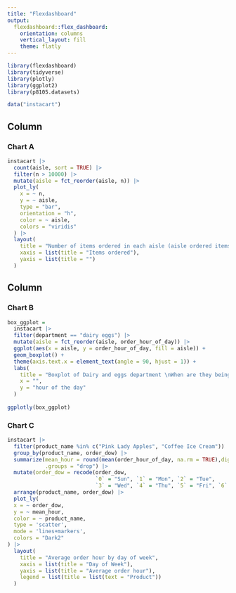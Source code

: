 ```yaml
---
title: "Flexdashboard"
output: 
  flexdashboard::flex_dashboard:
    orientation: columns
    vertical_layout: fill
    theme: flatly
---
```


```r
library(flexdashboard)
library(tidyverse)
library(plotly)
library(ggplot2)
library(p8105.datasets)
```

```r
data("instacart")
```


Column {data-width=650}
-----------------------------------------------------------------------

### Chart A

```r
instacart |> 
  count(aisle, sort = TRUE) |> 
  filter(n > 10000) |> 
  mutate(aisle = fct_reorder(aisle, n)) |> 
  plot_ly(
    x = ~ n,
    y = ~ aisle,
    type = "bar",
    orientation = "h",
    color = ~ aisle,
    colors = "viridis"
  ) |> 
  layout(
    title = "Number of items ordered in each aisle (aisle ordered items > 10,000)",
    xaxis = list(title = "Items ordered"),
    yaxis = list(title = "")
  )
```

Column {data-width=350}
-----------------------------------------------------------------------

### Chart B

```r
box_ggplot =
  instacart |> 
  filter(department == "dairy eggs") |> 
  mutate(aisle = fct_reorder(aisle, order_hour_of_day)) |> 
  ggplot(aes(x = aisle, y = order_hour_of_day, fill = aisle)) +
  geom_boxplot() +
  theme(axis.text.x = element_text(angle = 90, hjust = 1)) +
  labs(
    title = "Boxplot of Dairy and eggs department \nWhen are they being ordered the most?",
    x = "",
    y = "hour of the day"
  )
  
ggplotly(box_ggplot) 
```

### Chart C

```r
instacart |> 
  filter(product_name %in% c("Pink Lady Apples", "Coffee Ice Cream")) |> 
  group_by(product_name, order_dow) |>
  summarize(mean_hour = round(mean(order_hour_of_day, na.rm = TRUE),digit = 2),
            .groups = "drop") |>
  mutate(order_dow = recode(order_dow,
                            `0` = "Sun", `1` = "Mon", `2` = "Tue",
                            `3` = "Wed", `4` = "Thu", `5` = "Fri", `6` = "Sat")) |> 
  arrange(product_name, order_dow) |> 
  plot_ly(
  x = ~ order_dow,
  y = ~ mean_hour,
  color = ~ product_name,        
  type = 'scatter',
  mode = 'lines+markers',      
  colors = "Dark2"              
) |> 
  layout(
    title = "Average order hour by day of week",
    xaxis = list(title = "Day of Week"),
    yaxis = list(title = "Average order hour"),
    legend = list(title = list(text = "Product"))
  )
```

